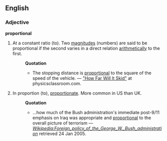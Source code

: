 ==English==

===Adjective===
'''proportional'''
# At a constant ratio (to). Two [[magnitude]]s (numbers) are said to be proportional if the second varies in a direct relation [[arithmetic|arithmetically]] to the first.
#:'''Quotation'''
#:* The stopping distance is [[proportional]] to the square of the speed of the vehicle. &mdash; [http://www.physicsclassroom.com/mmedia/energy/cs.html "How Far Will It Skid"] at physicsclassroom.com.
# In proportion (to), [[proportionate]]. More common in US than UK.
#:'''Quotation'''
#:* ...how much of the Bush administration's immediate post-9/11 emphasis on Iraq was appropriate and [[proportional]] to the overall picture of terrorism &mdash; ''[[Wikipedia:Foreign_policy_of_the_George_W._Bush_administration]]'' retrieved 24 Jan 2005.